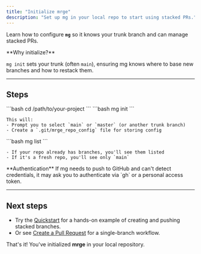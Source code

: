 ```yaml
---
title: "Initialize mrge"
description: "Set up mg in your local repo to start using stacked PRs."
---
```


Learn how to configure **`mg`** so it knows your trunk branch and can manage stacked PRs.

<Info>
  **Why initialize?** 
  
  `mg init` sets your trunk (often `main`), ensuring mg
  knows where to base new branches and how to restack them.
</Info>

---

## Steps

<Steps>
  <Step title="Navigate to Your Repo">
    ```bash 
    cd /path/to/your-project 
    ```
  </Step>

  <Step title="Run mg init">
    ```bash 
    mg init 
    ``` 
    
    This will: 
    - Prompt you to select `main` or `master` (or another trunk branch) 
    - Create a `.git/mrge_repo_config` file for storing config
  </Step>

  <Step title="Confirm It Worked">
    ```bash 
    mg list 
    ``` 
    
    - If your repo already has branches, you'll see them listed 
    - If it's a fresh repo, you'll see only `main`
  </Step>
</Steps>

<Note>
  **Authentication** If mg needs to push to GitHub and can't detect credentials,
  it may ask you to authenticate via `gh` or a personal access token.
</Note>

---

## Next steps

- Try the [Quickstart](/docs/quickstart) for a hands-on example of creating and pushing stacked branches.
- Or see [Create a Pull Request](/docs/how-to-guides/create-a-pull-request) for a single-branch workflow.

That's it! You've initialized **mrge** in your local repository.
